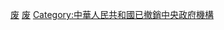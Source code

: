 {{Catmore}}

[[Category:中央军事委员会|废]]
[[Category:中华人民共和国中央国家机构|废]]
[[Category:中華人民共和國已撤銷中央政府機構|Category:中華人民共和國已撤銷中央政府機構]]